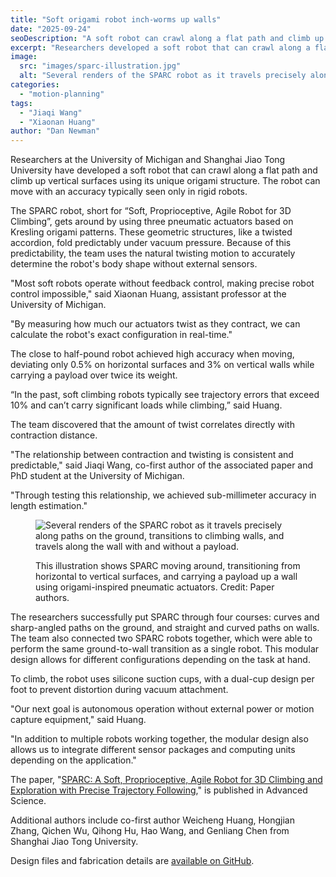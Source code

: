 ```yaml
---
title: "Soft origami robot inch-worms up walls"
date: "2025-09-24"
seoDescription: "A soft robot can crawl along a flat path and climb up vertical surfaces using its unique origami structure with an accuracy rivaling rigid robots."
excerpt: "Researchers developed a soft robot that can crawl along a flat path and climb up vertical surfaces using its unique origami structure with an accuracy typically seen only in rigid robots."
image:
  src: "images/sparc-illustration.jpg"
  alt: "Several renders of the SPARC robot as it travels precisely along paths on the ground, transitions to climbing walls, and travels along the wall with and without a payload."
categories:
  - "motion-planning"
tags:
  - "Jiaqi Wang"
  - "Xiaonan Huang"
author: "Dan Newman"
---
```


<VideoCenter url="https://youtu.be/P4WSZMJ6Knw" />


Researchers at the University of Michigan and Shanghai Jiao Tong University have developed a soft robot that can crawl along a flat path and climb up vertical surfaces using its unique origami structure. The robot can move with an accuracy typically seen only in rigid robots.

The SPARC robot, short for “Soft, Proprioceptive, Agile Robot for 3D Climbing”, gets around by using three pneumatic actuators based on Kresling origami patterns. These geometric structures, like a twisted accordion, fold predictably under vacuum pressure. Because of this predictability, the team uses the natural twisting motion to accurately determine the robot's body shape without external sensors.

"Most soft robots operate without feedback control, making precise robot control impossible," said Xiaonan Huang, assistant professor at the University of Michigan. 

"By measuring how much our actuators twist as they contract, we can calculate the robot's exact configuration in real-time."

The close to half-pound robot achieved high accuracy when moving, deviating only 0.5% on horizontal surfaces and 3% on vertical walls while carrying a payload over twice its weight. 

“In the past, soft climbing robots typically see trajectory errors that exceed 10% and can’t carry significant loads while climbing,” said Huang.

The team discovered that the amount of twist correlates directly with contraction distance.

"The relationship between contraction and twisting is consistent and predictable," said Jiaqi Wang, co-first author of the associated paper and PhD student at the University of Michigan.

"Through testing this relationship, we achieved sub-millimeter accuracy in length estimation."

<figure>

  ![Several renders of the SPARC robot as it travels precisely along paths on the ground, transitions to climbing walls, and travels along the wall with and without a payload.](images/sparc-illustration.jpg)

  <figcaption>This illustration shows SPARC moving around, transitioning from horizontal to vertical surfaces, and carrying a payload up a wall using origami-inspired pneumatic actuators. Credit: Paper authors.</figcaption>
</figure>

The researchers successfully put SPARC through four courses: curves and sharp-angled paths on the ground, and straight and curved paths on walls. The team also connected two SPARC robots together, which were able to perform the same ground-to-wall transition as a single robot. This modular design allows for different configurations depending on the task at hand.

To climb, the robot uses silicone suction cups, with a dual-cup design per foot to prevent distortion during vacuum attachment.

"Our next goal is autonomous operation without external power or motion capture equipment," said Huang. 

"In addition to multiple robots working together, the modular design also allows us to integrate different sensor packages and computing units depending on the application."

The paper, "[SPARC: A Soft, Proprioceptive, Agile Robot for 3D Climbing and Exploration with Precise Trajectory Following](https://advanced.onlinelibrary.wiley.com/doi/10.1002/advs.202510382)," is published in Advanced Science. 

Additional authors include co-first author Weicheng Huang, Hongjian Zhang, Qichen Wu, Qihong Hu, Hao Wang, and Genliang Chen from Shanghai Jiao Tong University.

Design files and fabrication details are [available on GitHub](https://github.com/UMich-HDRLab/SPARC).